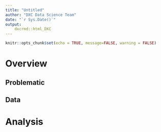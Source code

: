 ```yaml
---
title: "Untitled"
author: "DXC Data Science Team"
date: "`r Sys.Date()`"
output: 
    dxcrmd::html_DXC
---
```


```r
knitr::opts_chunk$set(echo = TRUE, message=FALSE, warning = FALSE)
```

# Overview {.tabset .tabset-fade .tabset-pills}

## Problematic

## Data

# Analysis
